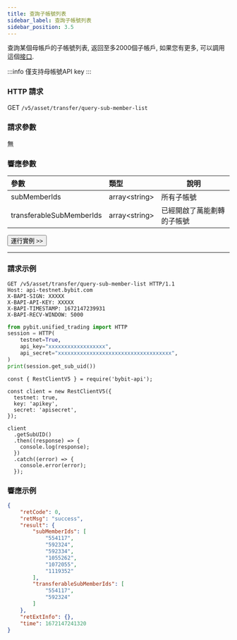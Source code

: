 ```yaml
---
title: 查詢子帳號列表
sidebar_label: 查詢子帳號列表
sidebar_position: 3.5
---
```


查詢某個母帳戶的子帳號列表, 返回至多2000個子帳戶, 如果您有更多, 可以調用這個[接口](../user/page-subuid).

:::info
僅支持母帳號API key
:::

### HTTP 請求
GET `/v5/asset/transfer/query-sub-member-list`

### 請求參數
無

### 響應參數
| 參數 | 類型 | 說明|
|:----- |:-----|----- |
|subMemberIds |array&lt;string&gt; |所有子帳號 |
|transferableSubMemberIds |array&lt;string&gt; |已經開啟了萬能劃轉的子帳號 |

<a href="/api-explorer/v5/asset/sub-uid-list"><Button>運行實例 >></Button></a>

---

### 請求示例

<Tabs groupId="programming-languages">
<TabItem value="http" label="HTTP">

```http
GET /v5/asset/transfer/query-sub-member-list HTTP/1.1
Host: api-testnet.bybit.com
X-BAPI-SIGN: XXXXX
X-BAPI-API-KEY: XXXXX
X-BAPI-TIMESTAMP: 1672147239931
X-BAPI-RECV-WINDOW: 5000
```

</TabItem>
<TabItem value="python" label="Python">

```python
from pybit.unified_trading import HTTP
session = HTTP(
    testnet=True,
    api_key="xxxxxxxxxxxxxxxxxx",
    api_secret="xxxxxxxxxxxxxxxxxxxxxxxxxxxxxxxxxxxx",
)
print(session.get_sub_uid())
```

</TabItem>

<TabItem value="Node" label="Node.js">

```n4js
const { RestClientV5 } = require('bybit-api');

const client = new RestClientV5({
  testnet: true,
  key: 'apikey',
  secret: 'apisecret',
});

client
  .getSubUID()
  .then((response) => {
    console.log(response);
  })
  .catch((error) => {
    console.error(error);
  });
```

</TabItem>
</Tabs>

### 響應示例

```json
{
    "retCode": 0,
    "retMsg": "success",
    "result": {
        "subMemberIds": [
            "554117",
            "592324",
            "592334",
            "1055262",
            "1072055",
            "1119352"
        ],
        "transferableSubMemberIds": [
            "554117",
            "592324"
        ]
    },
    "retExtInfo": {},
    "time": 1672147241320
}
```
